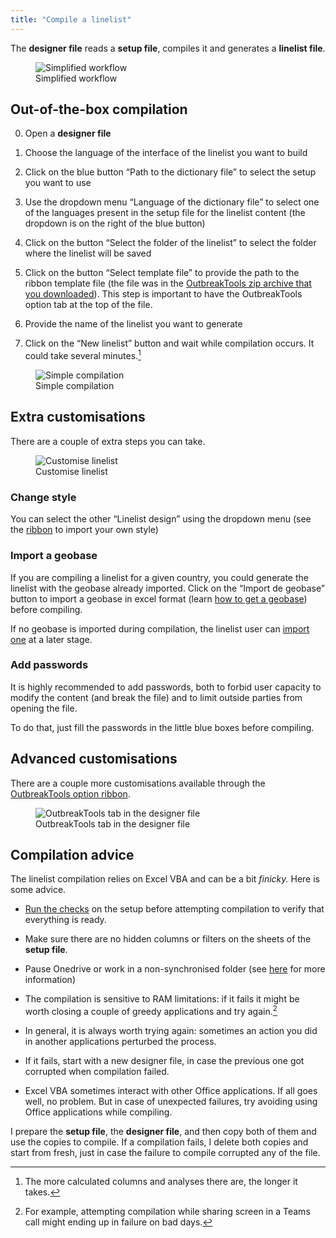 ```yaml
---
title: "Compile a linelist"
---
```


The **designer file** reads a **setup file**, compiles it and generates a **linelist file**.

![Simplified workflow](../images/im-001-outbreak-tools-solutions.png){#fig-setup-ribbon fig-align="center"}


## Out-of-the-box compilation

0. Open a **designer file**

1. Choose the language of the interface of the linelist you want to build

2. Click on the blue button "Path to the dictionary file" to select the setup you want to use

3. Use the dropdown menu "Language of the dictionary file" to select one of the languages present in the setup file for the linelist content (the dropdown is on the right of the blue button)

4. Click on the button "Select the folder of the linelist" to select the folder where the linelist will be saved

5. Click on the button "Select template file" to provide the path to the ribbon template file (the file was in the [OutbreakTools zip archive that you downloaded](../getting_started/download.qmd#sec-obt-files)). This step is important to have the OutbreakTools option tab at the top of the file.

6. Provide the name of the linelist you want to generate

7. Click on the "New linelist" button and wait while compilation occurs. It could take several minutes.^[The more calculated columns and analyses there are, the longer it takes.]


![Simple compilation](../getting_started/images/img-004-designer-compile.png){#fig-setup-ribbon fig-align="center"}

## Extra customisations

There are a couple of extra steps you can take.


![Customise linelist](../getting_started/images/img-005-designer-compile-para.png){#fig-setup-ribbon fig-align="center"}

### Change style
You can select the other "Linelist design" using the dropdown menu (see the [ribbon](../reference/ribbons.qmd#sec-setup-styles) to import your own style)


### Import a geobase

If you are compiling a linelist for a given country, you could generate the linelist with the geobase already imported. Click on the "Import de geobase" button to import a geobase in excel format (learn [how to get a geobase](../how_to/import_geobase#sec-geobase-download)) before compiling.

::: {.callout-note}
If no geobase is imported during compilation, the linelist user can [import one](../how_to/import_geobase#sec-geobase-import) at a later stage.
:::



### Add passwords

It is highly recommended to add passwords, both to forbid user capacity to modify the content (and break the file) and to limit outside parties from opening the file. 

To do that, just fill the passwords in the little blue boxes before compiling.


## Advanced customisations

There are a couple more customisations available through the [OutbreakTools option ribbon](../reference/ribbons.qmd#sec-designer-ribbon).

![OutbreakTools tab in the designer file](../images/img-003-ribbon-designer.png){fig-align="center"}

## Compilation advice

The linelist compilation relies on Excel VBA and can be a bit *finicky.* Here is some advice.

- [Run the checks](../reference/ribbons.qmd#sec-check-setup) on the setup before attempting compilation to verify that everything is ready.

- Make sure there are no hidden columns or filters on the sheets of the **setup file**.

- Pause Onedrive or work in a non-synchronised folder (see [here](../getting_started/create_dic.qmd#sec-get-tools-ready) for more information)

- The compilation is sensitive to RAM limitations: if it fails it might be worth closing a couple of greedy applications and try again.^[For example, attempting compilation while sharing screen in a Teams call might ending up in failure on bad days.] 

- In general, it is always worth trying again: sometimes an action you did in another applications perturbed the process.

- If it fails, start with a new designer file, in case the previous one got corrupted when compilation failed.

- Excel VBA sometimes interact with other Office applications. If all goes well, no problem. But in case of unexpected failures, try avoiding using Office applications while compiling.


::: {.callout-tip}
I prepare the **setup file**, the **designer file**, and then copy both of them and use the copies to compile. If a compilation fails, I delete both copies and start from fresh, just in case the failure to compile corrupted any of the file.
:::